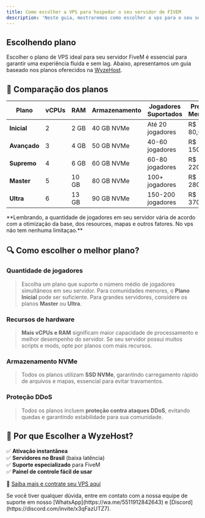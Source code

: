 ```yaml
---
title: Como escolher a VPS para hospedar o seu servidor de FIVEM
description: 'Neste guia, mostraremos como escolher a vps para o seu servidor de fivem.'
---
```


## Escolhendo plano

Escolher o plano de VPS ideal para seu servidor FiveM é essencial para garantir uma experiência fluida e sem lag. Abaixo, apresentamos um guia baseado nos planos oferecidos na [WyzeHost](https://www.wyzehost.com.br/fivem).

## 🚀 Comparação dos planos

| Plano         | vCPUs | RAM  | Armazenamento | Jogadores Suportados | Preço Mensal |
|--------------|------|------|---------------|--------------------|-------------|
| **Inicial**  | 2    | 2 GB  | 40 GB NVMe    | Até 20 jogadores           | R$ 80,00    |
| **Avançado** | 3    | 4 GB  | 50 GB NVMe    | 40-60 jogadores            | R$ 150,00   |
| **Supremo**  | 4    | 6 GB  | 60 GB NVMe    | 60-80 jogadores            | R$ 220,00   |
| **Master**   | 5    | 10 GB | 80 GB NVMe    | 100+ jogadores             | R$ 280,00   |
| **Ultra**    | 6    | 13 GB | 90 GB NVMe    | 150-200 jogadores         | R$ 370,00   |

<Warning>
**Lembrando, a quantidade de jogadores em seu servidor vária de acordo com a otimização da base, dos resources, mapas e outros fatores. No vps não tem nenhuma limitaçao.**
</Warning>

## 🔍 Como escolher o melhor plano?

### Quantidade de jogadores
> Escolha um plano que suporte o número médio de jogadores simultâneos em seu servidor. Para comunidades menores, o **Plano Inicial** pode ser suficiente. Para grandes servidores, considere os planos **Master** ou **Ultra**.

### Recursos de hardware
> **Mais vCPUs e RAM** significam maior capacidade de processamento e melhor desempenho do servidor. Se seu servidor possui muitos scripts e mods, opte por planos com mais recursos.

### Armazenamento NVMe
> Todos os planos utilizam **SSD NVMe**, garantindo carregamento rápido de arquivos e mapas, essencial para evitar travamentos.

### Proteção DDoS
> Todos os planos incluem **proteção contra ataques DDoS**, evitando quedas e garantindo estabilidade para sua comunidade.

## 📢 Por que Escolher a WyzeHost?
✅ **Ativação instantânea**  
✅ **Servidores no Brasil** (baixa latência)  
✅ **Suporte especializado** para FiveM  
✅ **Painel de controle fácil de usar**  

🔗 [Saiba mais e contrate seu VPS aqui](https://www.wyzehost.com.br/fivem)

<Check>
Se você tiver qualquer dúvida, entre em contato com a nossa equipe de suporte
em nosso [WhatsApp](https://wa.me/5511912842643) 
e [Discord](https://discord.com/invite/x3qFazUTZ7).
</Check>
